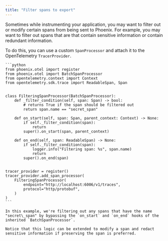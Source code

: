 ```yaml
---
title: "Filter spans to export"
---
```


Sometimes while instrumenting your application, you may want to filter out or modify certain spans from being sent to Phoenix. For example, you may want to filter out spans that are that contain sensitive information or contain redundant information.

To do this, you can use a custom `SpanProcessor` and attach it to the OpenTelemetry `TracerProvider`.

<Tabs>

  <Tab title="Python">

    ```python
    from phoenix.otel import register
    from phoenix.otel import BatchSpanProcessor
    from opentelemetry.context import Context
    from opentelemetry.sdk.trace import ReadableSpan, Span


    class FilteringSpanProcessor(BatchSpanProcessor):
        def _filter_condition(self, span: Span) -> bool:
            # returns True if the span should be filtered out
            return span.name == "secret_span"

        def on_start(self, span: Span, parent_context: Context) -> None:
            if self._filter_condition(span):
                return
            super().on_start(span, parent_context)

        def on_end(self, span: ReadableSpan) -> None:
            if self._filter_condition(span):
                logger.info("Filtering span: %s", span.name)
                return
            super().on_end(span)


    tracer_provider = register()
    tracer_provider.add_span_processor(
        FilteringSpanProcessor(
            endpoint="http://localhost:6006/v1/traces",
            protocol="http/protobuf",
        )
    )
    ```

    In this example, we're filtering out any spans that have the name "secret\_span" by bypassing the `on_start` and `on_end` hooks of the inherited `BatchSpanProcessor`.

    Notice that this logic can be extended to modify a span and redact sensitive information if preserving the span is preferred.

  </Tab>

</Tabs>



